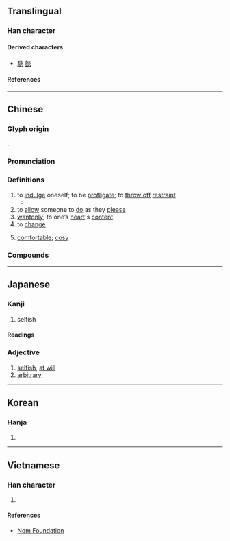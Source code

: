 {{character info}}
==Translingual==

===Han character===
{{Han char|rn=61|rad=心|as=06|sn=10|four=37338|canj=IOP,MOP|ids=⿱次心}}

====Derived characters====
* [[𩥝]] [[懿]]

====References====
{{Han ref|kx=0385.020|dkj=10580|dj=0715.190|hdz=42292.090|uh=6063}}

----

==Chinese==
{{zh-forms}}

===Glyph origin===
{{Han etym}}
{{Han compound|次|心|ls=psc|c1=p|c2=s}}.

===Pronunciation===
{{zh-pron
|m=zì,zī,2nb=variant in Taiwan
|c=ci3,zi1,zi3
|mc=y
|oc=y
|cat=v,adv
}}

===Definitions===
{{zh-hanzi}}

# to [[indulge]] oneself; to be [[profligate]]; to [[throw off]] [[restraint]]
#* {{zh-x|聖王 不作，諸侯 放恣，處{chǔ}士 橫{hèng}議。|Sage sovereigns cease to arise, the princes of the States '''give the reins to their lusts'''. Unemployed scholars indulge in unreasonable discussions.|ref=Mengzi}}
# to [[allow]] someone to [[do]] as they [[please]]
# [[wantonly]]; to one’s [[heart]]'s [[content]]
# to [[change]]
# {{lb|zh|dialectal}} [[comfortable]]; [[cosy]]

===Compounds===
{{zh-der|恣肆|恣意妄為|恣肆無忌|恣睢無忌|恣睢|恣意|恣情縱欲|恣情|恣虐|專恣跋扈|恣縱|恣意妄行|恣心所欲|放恣|橫恣|暴戾恣睢|暴恣|狂恣|汪洋自恣|桀逆放恣|暴厲恣睢|縱情恣欲|豪恣|自恣|驕恣|縱恣|逸游自恣|跋扈自恣}}

----

==Japanese==

===Kanji===
{{ja-kanji|grade=|rs=心06}}

# selfish

====Readings====
{{ja-readings
|on=し
|kun=ほし.いまま-
}}

===Adjective===
{{ja-adj|infl=な|ほし.いまま}}

# [[selfish]], [[at will]]
# [[arbitrary]]
----

==Korean==

===Hanja===
{{ko-hanja|자}}

# {{rfdef|ko|sort=心06}}

----

==Vietnamese==

===Han character===
{{vi-readings|rs=心06|reading=[[thư]], [[tứ]]}}

# {{rfdef|vi|sort=心06}}

====References====
* [http://nomfoundation.org/common/nom_details.php?codepoint=6063 Nom Foundation]